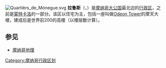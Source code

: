 [[File:Quartièrs_de_Mónegue.svg|right]]
'''拉鲁斯'''（{{lang-fr|La Rousse}}，{{IPA-fr|la ʁus}}）是[[摩纳哥大公国|摩纳哥大公国]]最北边的[[行政区|行政区]]，之前是[[蒙特卡洛|蒙特卡洛]]的一部分。该区以住宅为主，包括一座叫做[[Odeon_Tower_(Monaco)|Odeon Tower]]的摩天大楼，建成后是世界前200的高楼（以楼层数计算）。

== 参见 ==
* [[摩纳哥地理|摩纳哥地理]] 

{{Administrative divisions of Monaco}}

{{Coord|43|44|04|N|7|25|15|E|type:city(31000)|display=title}}

[[Category:摩纳哥行政区划|Category:摩纳哥行政区划]]